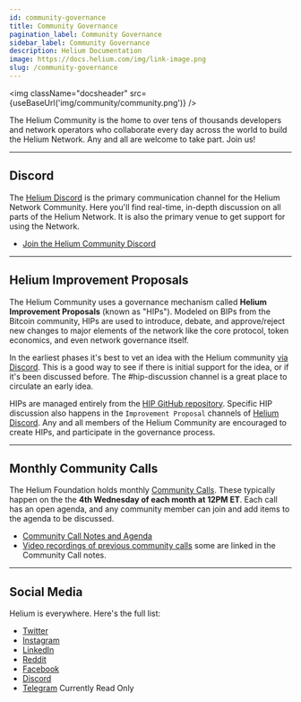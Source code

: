 ```yaml
---
id: community-governance
title: Community Governance
pagination_label: Community Governance
sidebar_label: Community Governance
description: Helium Documentation
image: https://docs.helium.com/img/link-image.png
slug: /community-governance
---
```



<img className="docsheader" src={useBaseUrl('img/community/community.png')} />

The Helium Community is the home to over tens of thousands developers and network operators who
collaborate every day across the world to build the Helium Network. Any and all are welcome to take
part. Join us!

---

## Discord

The [Helium Discord](https://discord.gg/helium) is the primary communication channel for the Helium
Network Community. Here you'll find real-time, in-depth discussion on all parts of the Helium
Network. It is also the primary venue to get support for using the Network.

- [Join the Helium Community Discord](https://discord.gg/helium)

---

## Helium Improvement Proposals

The Helium Community uses a governance mechanism called **Helium Improvement Proposals** (known as
"HIPs"). Modeled on BIPs from the Bitcoin community, HIPs are used to introduce, debate, and
approve/reject new changes to major elements of the network like the core protocol, token economics,
and even network governance itself.

In the earliest phases it's best to vet an idea with the Helium community
[via Discord](https://discord.gg/helium). This is a good way to see if there is initial support for
the idea, or if it's been discussed before. The #hip-discussion channel is a great place to
circulate an early idea.

HIPs are managed entirely from the [HIP GitHub repository](https://github.com/helium/HIP). Specific
HIP discussion also happens in the `Improvement Proposal` channels of
[Helium Discord](https://discord.gg/helium). Any and all members of the Helium Community are
encouraged to create HIPs, and participate in the governance process.

---

## Monthly Community Calls

The Helium Foundation holds monthly [Community Calls](https://helium.foundation/community-call).
These typically happen on the the **4th Wednesday of each month at 12PM ET**. Each call has an open
agenda, and any community member can join and add items to the agenda to be discussed.

- [Community Call Notes and Agenda](https://helium.foundation/community-call)
- [Video recordings of previous community calls](https://vimeo.com/dewialliance) some are linked in
  the Community Call notes.

---

## Social Media

Helium is everywhere. Here's the full list:

- [Twitter](https://twitter.com/helium)
- [Instagram](https://www.instagram.com/helium/)
- [LinkedIn](https://www.linkedin.com/company/heliuminc/)
- [Reddit](https://www.reddit.com/r/HeliumNetwork/)
- [Facebook](https://www.facebook.com/heliumsystems)
- [Discord](https://discord.gg/helium)
- [Telegram](https://t.me/helium_network) Currently Read Only
